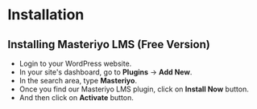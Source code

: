 # Installation
## Installing Masteriyo LMS (Free Version)
- Login to your WordPress website.
- In your site's dashboard, go to **Plugins** -> **Add New**.
- In the search area, type **Masteriyo**.
- Once you find our Masteriyo LMS plugin, click on **Install Now** button.
- And then click on **Activate** button.
